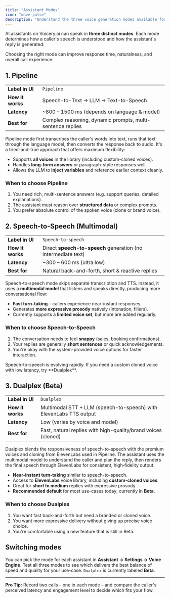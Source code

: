 ```yaml
---
title: "Assistant Modes"
icon: "wave-pulse"
description: "Understand the three voice generation modes available for your AI assistants and when to use each one."
---
```


AI assistants on Voicery.ai can speak in **three distinct modes**. Each mode determines how a caller's speech is understood and how the assistant's reply is generated:

<Callout>
Choosing the right mode can improve response time, naturalness, and overall call experience.
</Callout>

## 1. Pipeline

| | |
|---|---|
| **Label in UI** | `Pipeline` |
| **How it works** | Speech-to-Text → LLM → Text-to-Speech |
| **Latency** | ~800 – 1500 ms (depends on language & model) |
| **Best for** | Complex reasoning, dynamic prompts, multi-sentence replies |

Pipeline mode first transcribes the caller's words into text, runs that text through the language model, then converts the response back to audio. It's a tried-and-true approach that offers maximum flexibility:

- Supports **all voices** in the library (including custom-cloned voices).
- Handles **long-form answers** or paragraph-style responses well.
- Allows the LLM to **inject variables** and reference earlier context cleanly.

### When to choose Pipeline

1. You need rich, multi-sentence answers (e.g.
   support queries, detailed explanations).
2. The assistant must reason over **structured data** or complex prompts.
3. You prefer absolute control of the spoken voice (clone or brand voice).

## 2. Speech-to-Speech (Multimodal)

| | |
|---|---|
| **Label in UI** | `Speech-to-speech` |
| **How it works** | Direct **speech-to-speech** generation (no intermediate text) |
| **Latency** | ~300 – 600 ms (ultra low) |
| **Best for** | Natural back-and-forth, short & reactive replies |

Speech-to-speech mode skips separate transcription and TTS. Instead, it uses a **multimodal model** that listens and speaks directly, producing more conversational flow:

- **Fast turn-taking** – callers experience near-instant responses.
- Generates **more expressive prosody** natively (intonation, fillers).
- Currently supports a **limited voice set**, but more are added regularly.

### When to choose Speech-to-Speech

1. The conversation needs to feel **snappy** (sales, booking confirmations).
2. Your replies are generally **short sentences** or quick acknowledgements.
3. You're okay with the system-provided voice options for faster interaction.

<Note>
Speech-to-speech is evolving rapidly. If you need a custom cloned voice with low latency, try **Dualplex**.
</Note>

## 3. Dualplex (Beta)

| | |
|---|---|
| **Label in UI** | `Dualplex` |
| **How it works** | Multimodal STT + LLM (speech-to-speech) with ElevenLabs TTS output |
| **Latency** | Low (varies by voice and model) |
| **Best for** | Fast, natural replies with high-quality/brand voices (cloned) |

Dualplex blends the responsiveness of speech-to-speech with the premium voices and cloning from ElevenLabs used in Pipeline. The assistant uses the multimodal model to understand the caller and plan the reply, then renders the final speech through ElevenLabs for consistent, high‑fidelity output.

- **Near-instant turn-taking** similar to speech-to-speech.
- Access to **ElevenLabs** voice library, including **custom-cloned voices**.
- Great for **short to medium** replies with expressive prosody.
- **Recommended default** for most use-cases today; currently in **Beta**.

### When to choose Dualplex

1. You want fast back-and-forth but need a branded or cloned voice.
2. You want more expressive delivery without giving up precise voice choice.
3. You're comfortable using a new feature that is still in Beta.

## Switching modes

You can pick the mode for each assistant in **Assistant → Settings → Voice Engine**. Test all three modes to see which delivers the best balance of speed and quality for your use-case. `Dualplex` is currently labeled **Beta**.

---

**Pro Tip:** Record two calls – one in each mode – and compare the caller's perceived latency and engagement level to decide which fits your flow. 
